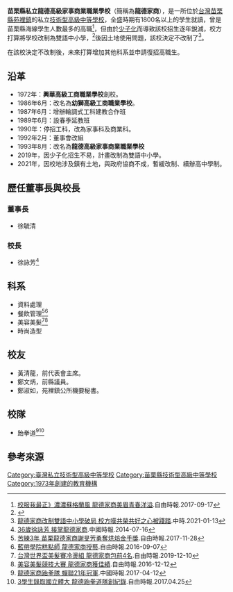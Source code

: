 {{Infobox_School
|name           =苗栗縣私立龍德高級家事商業職業學校
|image          =
|motto          =
|established    =1972年
|type           =[[技術型高級中等學校|技術型高級中等學校]]
|affiliation    =
|district       =[[苗栗縣|苗栗縣]][[苑裡鎮|苑裡鎮]]
|grades         =
|president      =
|principal      =徐詠芳 
|head of school =
|free_text      =
|free_label2    =
|free_text2     =
|location       ={{flagicon|TWN}}[[苗栗縣|苗栗縣]][[苑裡鎮|苑裡鎮]]房裡里南房75-1號
|tel            = +886-037-851-277
|website        = [http://www.ldvs.mlc.edu.tw/ www.ldvs.mlc.edu.tw]
}}
'''苗栗縣私立龍德高級家事商業職業學校'''（簡稱為'''龍德家商'''），是一所位於[[台灣|台灣]][[苗栗縣|苗栗縣]][[苑裡鎮|苑裡鎮]]的私立[[技術型高級中等學校|技術型高級中等學校]]，全盛時期有1800名以上的學生就讀，曾是苗栗縣海線學生人數最多的高職<ref>[https://news.ltn.com.tw/amp/news/life/breakingnews/2183146 校服我最正》濃濃蘇格蘭風 龍德家商美眉青春洋溢].自由時報.2017-09-17</ref>，但由於[[少子化|少子化]]而導致該校招生逐年銳減，校方打算將學校改制為雙語中小學，<ref>{{cite news|title=苗栗首例！ 少子化衝擊 該校將改制雙語中小學 |url=https://news.ltn.com.tw/news/life/breakingnews/2982613 |language=zh-tw |author=蔡政珉 |publisher=自由時報 |date=2019-11-19 |accessdate=2019-11-20 }}</ref>後因土地使用問題，該校決定不改制了<ref>[https://www.chinatimes.com/amp/realtimenews/20210113004843-260405 龍德家商改制雙語中小學破局 校方嘆共榮共好之心被踐踏].中時.2021-01-13</ref>。

在該校決定不改制後，未來打算增加其他科系並申請復招高職生。

==沿革==
*1972年：'''興華高級工商職業學校'''創校。
*1986年6月：改名為'''幼獅高級工商職業學校'''。
*1987年6月：增辦輪調式工科建教合作班
*1989年6月：設春季延教班
*1990年：停招工科，改為家事科及商業科。
*1992年2月：董事會改組
*1993年8月：改名為'''龍德高級家事商業職業學校'''
*2019年，因少子化招生不易，計畫改制為雙語中小學。
*2021年，因校地涉及鎮有土地，與政府協商不成，暫緩改制、續辦高中學制。

==歷任董事長與校長==
===董事長===
*徐毓清

===校長===
*徐詠芳<ref>[https://www.chinatimes.com/amp/newspapers/20140716001630-260107 36歲徐詠芳 接掌龍德家商].中國時報.2014-07-16</ref>

==科系==
*資料處理
*餐飲管理<ref>[https://news.ltn.com.tw/amp/news/life/breakingnews/2266852 苦練3年 苗栗龍德家商謝旻芳勇奪烘焙金手獎].自由時報.2017-11-28</ref><ref>[https://news.ltn.com.tw/amp/news/local/paper/1029610 藍帶學院糕點師 龍德家商授藝].自由時報.2016-09-07</ref>
*美容美髮<ref>[https://news.ltn.com.tw/amp/news/life/breakingnews/3004374 台灣世界盃美髮賽冷燙組 龍德家商包前4名].自由時報.2019-12-10</ref><ref>[https://news.ltn.com.tw/amp/news/life/breakingnews/1914822 美容美髮競技大賽 龍德家商獲佳績].自由時報.2016-12-12</ref>
*時尚造型

==校友==
*黃清龍，前代表會主席。
*鄭文炳，前縣議員。
*鄭淑如，苑裡鎮公所機要秘書。

==校隊==
*跆拳道<ref>[https://www.chinatimes.com/amp/newspapers/20170412000577-260107 龍德家商跆拳隊 蟬聯21年冠軍].中國時報.2017-04-12</ref><ref>[https://news.ltn.com.tw/amp/news/life/breakingnews/2047424 3學生錄取國立體大 龍德跆拳道隊創紀錄].自由時報.2017.04.25</ref>

==參考來源==
<references />

{{苗栗縣高級中等學校}}

[[Category:臺灣私立技術型高級中等學校|Category:臺灣私立技術型高級中等學校]]
[[Category:苗栗縣技術型高級中等學校|Category:苗栗縣技術型高級中等學校]]
[[Category:1973年創建的教育機構|Category:1973年創建的教育機構]]